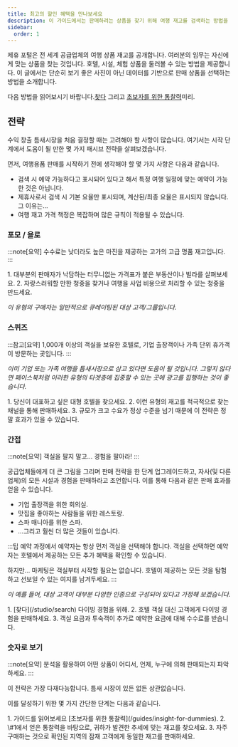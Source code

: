 ```yaml
---
title: 최고의 할인 혜택을 만나보세요
description: 이 가이드에서는 판매하려는 상품을 찾기 위해 여행 재고를 검색하는 방법을 단계별로 안내합니다.
sidebar:
  order: 1
---
```


제휴 포털은 전 세계 공급업체의 여행 상품 재고를 공개합니다. 여러분의 임무는 자신에게 맞는 상품을 찾는 것입니다. 호텔, 시설, 체험 상품을 둘러볼 수 있는 방법을 제공합니다. 이 글에서는 단순히 보기 좋은 사진이 아닌 데이터를 기반으로 판매 상품을 선택하는 방법을 소개합니다.

다음 방법을 읽어보시기 바랍니다.[찾다](/studio/search) 그리고 [초보자를 위한 통찰력](/guides/insight-for-dummies)미리.

## 전략

수익 창출 틈새시장을 처음 결정할 때는 고려해야 할 사항이 많습니다. 여기서는 시작 단계에서 도움이 될 만한 몇 가지 패시브 전략을 살펴보겠습니다.

먼저, 여행용품 판매를 시작하기 전에 생각해야 할 몇 가지 사항은 다음과 같습니다.

* 검색 시 예약 가능하다고 표시되어 있다고 해서 특정 여행 일정에 맞는 예약이 가능한 것은 아닙니다.
* 제휴사로서 검색 시 기본 요율만 표시되며, 계산된/최종 요율은 표시되지 않습니다. 그 이유는...
* 여행 재고 가격 책정은 복잡하며 많은 규칙이 적용될 수 있습니다.

### 포모 / 욜로

:::note\[요약]
수수료는 낮더라도 높은 마진을 제공하는 고가의 고급 명품 재고입니다.
:::

<Steps>
  1. 대부분의 판매자가 낙담하는 터무니없는 가격표가 붙은 부동산이나 빌라를 살펴보세요.
  2. 자랑스러워할 만한 청중을 찾거나 여행을 사업 비용으로 처리할 수 있는 청중을 만드세요.
</Steps>


*이 유형의 구매자는 일반적으로 큐레이팅된 대상 고객/그룹입니다.*

### 스퀴즈

:::참고\[요약]
1,000개 이상의 객실을 보유한 호텔로, 기업 출장객이나 가족 단위 휴가객이 방문하는 곳입니다.
:::

*이미 기업 또는 가족 여행을 틈새시장으로 삼고 있다면 도움이 될 것입니다. 그렇지 않다면 페이스북처럼 이러한 유형의 타겟층에 집중할 수 있는 곳에 광고를 집행하는 것이 좋습니다.*

<Steps>
  1. 당신이 대표하고 싶은 대형 호텔을 찾으세요.
  2. 이런 유형의 재고를 적극적으로 찾는 채널을 통해 판매하세요.
  3. 규모가 크고 수요가 정상 수준을 넘기 때문에 이 전략은 정말 효과가 있을 수 있습니다.
</Steps>


### 간접

:::note\[요약]
객실을 팔지 말고... 경험을 팔아라!
:::

공급업체들에게 더 큰 그림을 그리며 판매 전략을 한 단계 업그레이드하고, 자사(및 다른 업체)의 모든 시설과 경험을 판매하라고 조언합니다. 이를 통해 다음과 같은 판매 효과를 얻을 수 있습니다.

* 기업 출장객을 위한 회의실.
* 맛집을 좋아하는 사람들을 위한 레스토랑.
* 스파 매니아를 위한 스파.
* ...그리고 훨씬 더 많은 것들이 있습니다.

:::팁
예약 과정에서 예약자는 항상 먼저 객실을 선택해야 합니다. 객실을 선택하면 예약자는 호텔에서 제공하는 모든 추가 혜택을 확인할 수 있습니다.

하지만... 마케팅은 객실부터 시작할 필요는 없습니다. 호텔이 제공하는 모든 것을 탐험하고 선보일 수 있는 여지를 남겨두세요.
:::

*이 예를 들어, 대상 고객이 대부분 다양한 인종으로 구성되어 있다고 가정해 보겠습니다.*

<Steps>
  1. [찾다](/studio/search) 다이빙 경험을 위해.
  2. 호텔 객실 대신 고객에게 다이빙 경험을 판매하세요.
  3. 객실 요금과 투숙객이 추가로 예약한 요금에 대해 수수료를 받습니다.
</Steps>


### 숫자로 보기

:::note\[요약]
분석을 활용하여 어떤 상품이 어디서, 언제, 누구에 의해 판매되는지 파악하세요.
:::

이 전략은 가장 다재다능합니다. 틈새 시장이 있든 없든 상관없습니다.

이를 달성하기 위한 몇 가지 간단한 단계는 다음과 같습니다.

<Steps>
  1. 가이드를 읽어보세요 [초보자를 위한 통찰력](/guides/insight-for-dummies).
  2. \#1에서 얻은 통찰력을 바탕으로, 귀하가 발견한 추세에 맞는 재고를 찾으세요.
  3. 자주 구매하는 것으로 확인된 지역의 잠재 고객에게 동일한 재고를 판매하세요.
</Steps>

